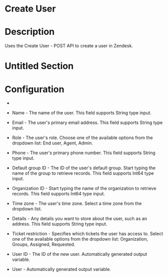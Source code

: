 ﻿# Create User

# Description

Uses the Create User - POST
                API to create a user in Zendesk.

# Untitled Section

# Configuration

* 
* Name - The name of the user. This field supports String type input.
* Email - The user's primary email address. This field supports String type input.
* Role - The user's role. Choose one of the available options from the dropdown list: End user, Agent, Admin.
* Phone - The user's primary phone number. This field supports String type input.
* Default group ID - The ID of the user's default group. Start typing the name of the group to retrieve records. This field supports Int64 type input.
* Organization ID - Start typing the name of the organization to retrieve records. This field supports Int64 type input.







* Time zone - The user's time zone. Select a time zone from the dropdown list.
* Details - Any details you want to store about the user, such as an address. This field supports String type input.
* Ticket restriction - Specifies which tickets the user has access to. Select one of the available options from the dropdown list: Organization, Groups, Assigned, Requested.



* User ID - The ID of the new user. Automatically generated output variable.
* User - Automatically generated output variable.
